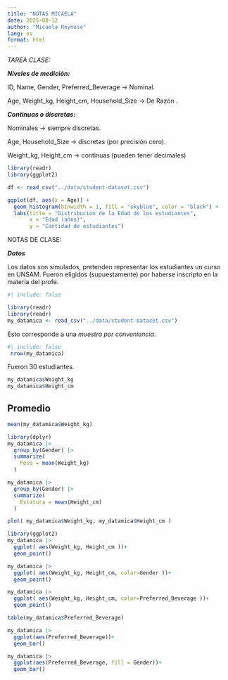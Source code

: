 ```yaml
---
title: "NOTAS MICAELA"
date: 2025-08-12
author: "Micaela Reynoso"
lang: es
format: html
---
```


*TAREA CLASE:*

***Niveles de medición:***

ID, Name, Gender, Preferred_Beverage → Nominal.

Age, Weight_kg, Height_cm, Household_Size → De Razón .

***Continuas o discretas:***

Nominales → siempre discretas.

Age, Household_Size → discretas (por precisión cero).

Weight_kg, Height_cm → continuas (pueden tener decimales)

```r
library(readr)
library(ggplot2)

```

```r
df <- read_csv("../data/student-dataset.csv")
```

```r
ggplot(df, aes(x = Age)) +
  geom_histogram(binwidth = 1, fill = "skyblue", color = "black") +
  labs(title = "Distribución de la Edad de los estudiantes",
       x = "Edad (años)",
       y = "Cantidad de estudiantes")
```

NOTAS DE CLASE:

***Datos***

Los datos son simulados, pretenden representar los estudiantes un curso en UNSAM. Fueron eligidos (supuestamente) por haberse inscripto en la materia del profe.

```r
#| include: false

library(readr)
library(readr)
my_datamica <- read_csv("../data/student-dataset.csv")

```

Esto corresponde a una *muestra por conveniencia*.

```r
#| include: false
 nrow(my_datamica)
```

Fueron 30 estudiantes.

```r
my_datamica$Weight_kg
my_datamica$Height_cm
```

## Promedio

```r
mean(my_datamica$Weight_kg)
```

```r
library(dplyr)
my_datamica |> 
  group_by(Gender) |> 
  summarize(
    Peso = mean(Weight_kg)
  )
```

```r
my_datamica |> 
  group_by(Gender) |> 
  summarize(
    Estatura = mean(Height_cm)
  )
```

```r
plot( my_datamica$Weight_kg, my_datamica$Height_cm )
```

```r
library(ggplot2)
my_datamica |> 
  ggplot( aes(Weight_kg, Height_cm ))+
  geom_point()
```

```r
my_datamica |> 
  ggplot( aes(Weight_kg, Height_cm, color=Gender ))+
  geom_point()
```

```r
my_datamica |> 
  ggplot( aes(Weight_kg, Height_cm, color=Preferred_Beverage ))+
  geom_point()
```

```r
table(my_datamica$Preferred_Beverage)
```

```r
my_datamica |> 
  ggplot(aes(Preferred_Beverage))+
  geom_bar()
```

```r
my_datamica |> 
  ggplot(aes(Preferred_Beverage, fill = Gender))+
  geom_bar()
```
